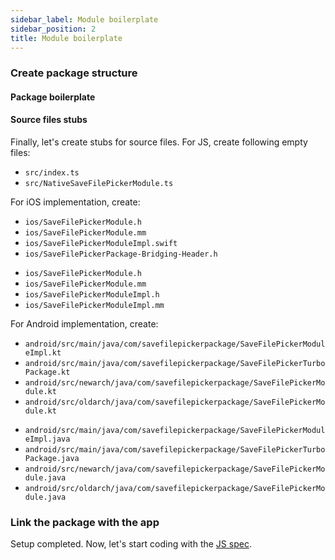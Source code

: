 ```yaml
---
sidebar_label: Module boilerplate
sidebar_position: 2
title: Module boilerplate
---
```




### Create package structure

#### Package boilerplate

<PackageStructureBoilerplate
  isFabricComponent={false}
  packageName="save-file-picker-package"
  packageNameUpperCamelCase="SaveFilePickerPackage"
  packageNameLowercase="savefilepickerpackage"
  packageNameUpperCase="SAVE_FILE_PICKER_PACKAGE"
/>

#### Source files stubs

Finally, let's create stubs for source files. For JS, create following empty files:

- `src/index.ts`
- `src/NativeSaveFilePickerModule.ts`

For iOS implementation, create:

<Tabs groupId="ios_lang">
<TabItem value="swift" label="ObjC++ & Swift">

- `ios/SaveFilePickerModule.h`
- `ios/SaveFilePickerModule.mm`
- `ios/SaveFilePickerModuleImpl.swift`
- `ios/SaveFilePickerPackage-Bridging-Header.h`

</TabItem>
<TabItem value="objc" label="ObjC++ only">

- `ios/SaveFilePickerModule.h`
- `ios/SaveFilePickerModule.mm`
- `ios/SaveFilePickerModuleImpl.h`
- `ios/SaveFilePickerModuleImpl.mm`

</TabItem>
</Tabs>

For Android implementation, create:

<Tabs groupId="android_lang">
<TabItem value="kotlin" label="Kotlin">

- `android/src/main/java/com/savefilepickerpackage/SaveFilePickerModuleImpl.kt`
- `android/src/main/java/com/savefilepickerpackage/SaveFilePickerTurboPackage.kt`
- `android/src/newarch/java/com/savefilepickerpackage/SaveFilePickerModule.kt`
- `android/src/oldarch/java/com/savefilepickerpackage/SaveFilePickerModule.kt`

<AndroidTurboPackageBoilerplate
  language="kotlin"
  namespace="savefilepickerpackage"
  packageClass="SaveFilePickerTurboPackage"
/>

</TabItem>
<TabItem value="java" label="Java">

- `android/src/main/java/com/savefilepickerpackage/SaveFilePickerModuleImpl.java`
- `android/src/main/java/com/savefilepickerpackage/SaveFilePickerTurboPackage.java`
- `android/src/newarch/java/com/savefilepickerpackage/SaveFilePickerModule.java`
- `android/src/oldarch/java/com/savefilepickerpackage/SaveFilePickerModule.java`

<AndroidTurboPackageBoilerplate
  language="java"
  namespace="savefilepickerpackage"
  packageClass="SaveFilePickerTurboPackage"
/>

</TabItem>
</Tabs>

### Link the package with the app

<LinkPackage package="save-file-picker-package" />

Setup completed. Now, let's start coding with the [JS spec](./js-spec).
